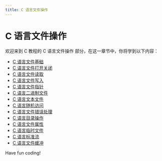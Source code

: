 ```yaml
---
title: C 语言文件操作
---
```


# C 语言文件操作

欢迎来到 C 教程的 C 语言文件操作 部分，在这一章节中，你将学到以下内容：

- [C 语言文件基础](./0-c-language-file-basics.mdx)
- [C 语言文件打开关闭](./1-c-language-file-open-and-close.mdx)
- [C 语言文件读取](./2-c-language-file-reading.mdx)
- [C 语言文件写入](./3-c-language-file-writing.mdx)
- [C 语言文件指针](./4-c-language-file-pointer.mdx)
- [C 语言二进制文件](./5-c-language-binary-file.mdx)
- [C 语言文本文件](./6-c-language-text-file.mdx)
- [C 语言随机访问](./7-c-language-random-access.mdx)
- [C 语言文件错误处理](./8-c-language-file-error-handling.mdx)
- [C 语言目录操作](./9-c-language-directory-operation.mdx)
- [C 语言文件属性](./10-c-language-file-attributes.mdx)
- [C 语言临时文件](./11-c-language-temporary-file.mdx)
- [C 语言标准流](./12-c-language-standard-stream.mdx)
- [C 语言文件缓冲](./13-c-language-file-buffer.mdx)

Have fun coding!